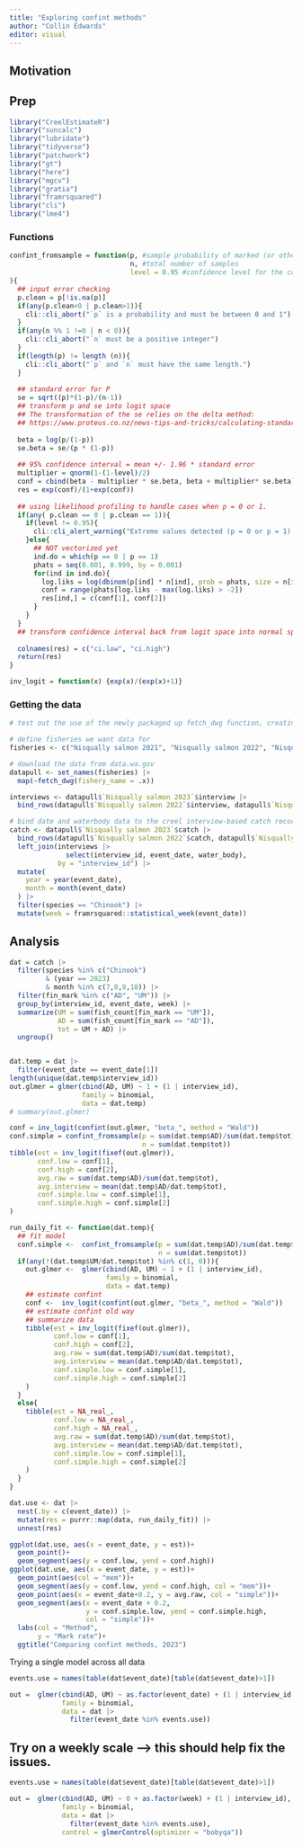 ```yaml
---
title: "Exploring confint methods"
author: "Collin Edwards"
editor: visual
---
```


## Motivation

## Prep

```r
library("CreelEstimateR")
library("suncalc")
library("lubridate")
library("tidyverse")
library("patchwork")
library("gt")
library("here")
library("mgcv")
library("gratia")
library("framrsquared")
library("cli")
library("lme4")
```

### Functions

```r
confint_fromsample = function(p, #sample probability of marked (or other status of interest)
                              n, #total number of samples
                              level = 0.95 #confidence level for the confidence intervals. Default is 95% confidence intervals.
){
  ## input error checking
  p.clean = p[!is.na(p)]
  if(any(p.clean<0 | p.clean>1)){
    cli::cli_abort("`p` is a probability and must be between 0 and 1")
  }
  if(any(n %% 1 !=0 | n < 0)){
    cli::cli_abort("`n` must be a positive integer")
  }
  if(length(p) != length (n)){
    cli::cli_abort("`p` and `n` must have the same length.")
  }
  
  ## standard error for P
  se = sqrt((p)*(1-p)/(n-1))
  ## transform p and se into logit space
  ## The transformation of the se relies on the delta method:
  ## https://www.proteus.co.nz/news-tips-and-tricks/calculating-standard-errors-for-logistic-regressionlogit-link-using-the-delta-method
  
  beta = log(p/(1-p))
  se.beta = se/(p * (1-p))
  
  ## 95% confidence interval = mean +/- 1.96 * standard error
  multiplier = qnorm(1-(1-level)/2)
  conf = cbind(beta - multiplier * se.beta, beta + multiplier* se.beta)
  res = exp(conf)/(1+exp(conf))
  
  ## using likelihood profiling to handle cases when p = 0 or 1. 
  if(any( p.clean == 0 | p.clean == 1)){
    if(level != 0.95){
      cli::cli_alert_warning("Extreme values detected (p = 0 or p = 1). Current methods only calculate CIs correctly in these cases when level = 0.95")
    }else{
      ## NOT vectorized yet
      ind.do = which(p == 0 | p == 1)
      phats = seq(0.001, 0.999, by = 0.001)
      for(ind in ind.do){
        log.liks = log(dbinom(p[ind] * n[ind], prob = phats, size = n[ind]))
        conf = range(phats[log.liks - max(log.liks) > -2])
        res[ind,] = c(conf[1], conf[2])
      }
    }
  }
  ## transform confidence interval back from logit space into normal space
  
  colnames(res) = c("ci.low", "ci.high")
  return(res)
}

inv_logit = function(x) {exp(x)/(exp(x)+1)}
```


### Getting the data

```r
# test out the use of the newly packaged up fetch_dwg function, creating a vector of the names of the Nisqually fisheries we want to pull into R

# define fisheries we want data for
fisheries <- c("Nisqually salmon 2021", "Nisqually salmon 2022", "Nisqually salmon 2023")

# download the data from data.wa.gov
datapull <- set_names(fisheries) |> 
  map(~fetch_dwg(fishery_name = .x))

interviews <- datapull$`Nisqually salmon 2023`$interview |> 
  bind_rows(datapull$`Nisqually salmon 2022`$interview, datapull$`Nisqually salmon 2021`$interview)

# bind date and waterbody data to the creel interview-based catch records
catch <- datapull$`Nisqually salmon 2023`$catch |> 
  bind_rows(datapull$`Nisqually salmon 2022`$catch, datapull$`Nisqually salmon 2021`$catch) |>
  left_join(interviews |> 
              select(interview_id, event_date, water_body),
            by = "interview_id") |> 
  mutate(
    year = year(event_date),
    month = month(event_date)
  ) |> 
  filter(species == "Chinook") |> 
  mutate(week = framrsquared::statistical_week(event_date))
```


## Analysis

```r

dat = catch |> 
  filter(species %in% c("Chinook") 
         & (year == 2023) 
         & month %in% c(7,8,9,10)) |>
  filter(fin_mark %in% c("AD", "UM")) |> 
  group_by(interview_id, event_date, week) |> 
  summarize(UM = sum(fish_count[fin_mark == "UM"]),
            AD = sum(fish_count[fin_mark == "AD"]),
            tot = UM + AD) |> 
  ungroup()


dat.temp = dat |> 
  filter(event_date == event_date[1])
length(unique(dat.temp$interview_id))
out.glmer = glmer(cbind(AD, UM) ~ 1 + (1 | interview_id),
                  family = binomial,
                  data = dat.temp)
# summary(out.glmer)

conf = inv_logit(confint(out.glmer, "beta_", method = "Wald"))
conf.simple = confint_fromsample(p = sum(dat.temp$AD)/sum(dat.temp$tot),
                                 n = sum(dat.temp$tot))
tibble(est = inv_logit(fixef(out.glmer)),
       conf.low = conf[1],
       conf.high = conf[2],
       avg.raw = sum(dat.temp$AD)/sum(dat.temp$tot),
       avg.interview = mean(dat.temp$AD/dat.temp$tot),
       conf.simple.low = conf.simple[1],
       conf.simple.high = conf.simple[2]
) 

run_daily_fit <- function(dat.temp){
  ## fit model
  conf.simple <-  confint_fromsample(p = sum(dat.temp$AD)/sum(dat.temp$tot),
                                     n = sum(dat.temp$tot))
  if(any(!(dat.temp$UM/dat.temp$tot) %in% c(1, 0))){
    out.glmer <-  glmer(cbind(AD, UM) ~ 1 + (1 | interview_id),
                        family = binomial,
                        data = dat.temp)
    ## estimate confint
    conf <-  inv_logit(confint(out.glmer, "beta_", method = "Wald"))
    ## estimate confint old way
    ## summarize data
    tibble(est = inv_logit(fixef(out.glmer)),
           conf.low = conf[1],
           conf.high = conf[2],
           avg.raw = sum(dat.temp$AD)/sum(dat.temp$tot),
           avg.interview = mean(dat.temp$AD/dat.temp$tot),
           conf.simple.low = conf.simple[1],
           conf.simple.high = conf.simple[2]
    ) 
  }
  else{
    tibble(est = NA_real_,
           conf.low = NA_real_,
           conf.high = NA_real_,
           avg.raw = sum(dat.temp$AD)/sum(dat.temp$tot),
           avg.interview = mean(dat.temp$AD/dat.temp$tot),
           conf.simple.low = conf.simple[1],
           conf.simple.high = conf.simple[2]
    ) 
  }
}

dat.use <- dat |> 
  nest(.by = c(event_date)) |> 
  mutate(res = purrr::map(data, run_daily_fit)) |> 
  unnest(res)

ggplot(dat.use, aes(x = event_date, y = est))+
  geom_point()+
  geom_segment(aes(y = conf.low, yend = conf.high))
ggplot(dat.use, aes(x = event_date, y = est))+
  geom_point(aes(col = "mem"))+
  geom_segment(aes(y = conf.low, yend = conf.high, col = "mem"))+
  geom_point(aes(x = event_date+0.2, y = avg.raw, col = "simple"))+
  geom_segment(aes(x = event_date + 0.2,
                   y = conf.simple.low, yend = conf.simple.high,
                   col = "simple"))+
  labs(col = "Method",
       y = "Mark rate")+
  ggtitle("Comparing confint methods, 2023")
```


Trying a single model across all data

```r
events.use = names(table(dat$event_date)[table(dat$event_date)>1])

out =  glmer(cbind(AD, UM) ~ as.factor(event_date) + (1 | interview_id:event_date),
             family = binomial,
             data = dat |> 
               filter(event_date %in% events.use))

```

## Try on a weekly scale --> this should help fix the issues. 

```r
events.use = names(table(dat$event_date)[table(dat$event_date)>1])

out =  glmer(cbind(AD, UM) ~ 0 + as.factor(week) + (1 | interview_id),
             family = binomial,
             data = dat |> 
               filter(event_date %in% events.use),
             control = glmerControl(optimizer = "bobyqa"))

```

